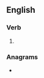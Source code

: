 ==English==

===Verb===
{{head|en|verb form}}

# {{en-third-person singular of|remould}}

===Anagrams===
* {{anagrams|en|R-modules|moulders|smoulder}}